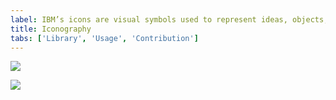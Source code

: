 ```yaml
---
label: IBM’s icons are visual symbols used to represent ideas, objects, or actions. They communicate messages at a glance, afford interactivity, and draw attention to important information.
title: Iconography
tabs: ['Library', 'Usage', 'Contribution']
---
```




<GridWrapper
  className="tile--resource--no-margin"
  col_lg="8"
  flex="true"
  bleed="true"> 
  <ClickableTile
    title="Icons repository"
    href="https://github.com/IBM/carbon-elements/tree/master/packages/icons"
    type="resource">

![](images/github-icon.png)

 </ClickableTile> 
   <ClickableTile
    title="IBM Design Language Libary"
    href="sketch://add-library/cloud/75VZZ"
    type="resource">

![](images/sketch-icon.png)

 </ClickableTile> 
</GridWrapper>

<br/>
<br/>
<br/>
<br/>
<br/>

<IconLibrary />
